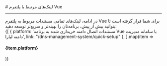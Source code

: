 

<Layout>
<Head>
<title>مستندات لینک‌های مرتبط با پلتفرم Vue - لیارا</title>
<meta property="og:title" content="مستندات خدمات رایانش ابری لیارا" />
<meta property="og:description" content="مستندات مربوط به لینک‌های مرتبط با پلتفرم Vue یا VueJS در لیارا"  />
<meta property="og:image" content="https://files.liara.ir/liara/logos/liara-poster.jpg" />
</Head>
# لینک‌های مرتبط با پلتفرم Vue 
<hr className="mb-2" />
در ادامه، لینک‌های تمامی مستندات مربوط به پلتفرم Vue برای شما قرار گرفته است تا بتوانید بیش از پیش، برنامه‌تان را بهینه‌تر و سریع‌تر توسعه دهید:
<div className='h-2' />
<div className="grid md:grid-cols-1 gap-4">
            {[
    { platform: 'مستندات اتصال دامنه خریداری شده به برنامه Vue با  سامانه مدیریت دامنه لیارا', link: "/dns-management-system/quick-setup" },
  ].map(item =>
    <Link href={item.link}>
    <Card className="flex cursor-pointer w-full items-center justify-between">
        <div className="flex items-center gap-3">
        <h4>
            {item.platform}
        </h4>
        </div>
        <GoArrowLeft className="ml-1" />
    </Card>
    </Link>
            )}
          </div>

</Layout>
